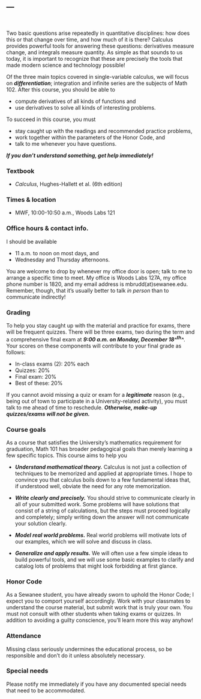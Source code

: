 ---
---

<br>

Two basic questions arise repeatedly in quantitative disciplines: how does 
this or that change over time, and how much of it is there? Calculus provides 
powerful tools for answering these questions: derivatives measure change, and 
integrals measure quantity.  As simple as that sounds to us today, it is important 
to recognize that these are precisely the tools that made modern science and 
technology possible!

Of the three main topics covered in single-variable calculus, we will focus on 
***differentiation***; integration and infinite series are the subjects of Math 102.  After 
this course, you should be able to 

- compute derivatives of all kinds of functions and
- use derivatives to solve all kinds of interesting problems. 

To succeed in this course, you must

-   stay caught up with the readings and recommended practice problems,
-   work together within the parameters of the Honor Code, and
-   talk to me whenever you have questions.

_**If you don't understand something, get help immediately!**_

### Textbook 

-   _Calculus_, Hughes-Hallett et al. (6th edition)

### Times & location

-   MWF, 10:00-10:50 a.m., Woods Labs 121

### Office hours & contact info.

I should be available

- 11 a.m. to noon on most days, and 
- Wednesday and Thursday afternoons.

You are welcome to drop by whenever my office door is open; talk to me to arrange a specific 
time to meet. My office is Woods Labs 127A, my office phone number is 1820, and my email address 
is mbrudd(at)sewanee.edu. Remember, though, that it's usually better to talk _in person_
than to communicate indirectly!

### Grading

To help you stay caught up with the material and practice for exams,
there will be frequent quizzes. There will be three exams, two during
the term and a comprehensive final exam at _**9:00 a.m. on Monday, December 18^^th^^**_. 
Your scores on these components will contribute to your final grade as follows:

-   In-class exams (2): 20% each
-   Quizzes: 20%
-   Final exam: 20%
-   Best of these: 20%

If you cannot avoid missing a quiz or exam for a ***legitimate*** 
reason (e.g., being out of town to participate in a University-related activity), 
you must talk to me ahead of time to reschedule. 
***Otherwise, make-up quizzes/exams will not be given.***

### Course goals    

As a course that satisfies the University’s mathematics requirement for graduation, Math 101 
has broader pedagogical goals than merely learning a few specific topics.  This course aims 
to help you 

- ***Understand mathematical theory.***  Calculus is not just a collection of techniques to be 
memorized and applied at appropriate times.  I hope to convince you that calculus boils down to 
a few fundamental ideas that, if understood well, obviate the need for any rote memorization.  

- ***Write clearly and precisely.***  You should strive to communicate clearly in all of your 
submitted work.  Some problems will have solutions that consist of a string of calculations, but 
the steps must proceed logically and completely; simply writing down the answer will not
communicate your solution clearly.  

- ***Model real world problems.***  Real world problems will motivate lots of our examples, which 
we will solve and discuss in class. 

- ***Generalize and apply results.***  We will often use a few simple ideas to build powerful 
tools, and we will use some basic examples to clarify and catalog lots of problems that might look 
forbidding at first glance. 

### Honor Code

As a Sewanee student, you have already sworn to uphold the Honor Code; I
expect you to comport yourself accordingly. Work with your classmates to
understand the course material, but submit work that is truly your own.
You must not consult with other students when taking exams or quizzes.
In addition to avoiding a guilty conscience, you’ll learn more this way
anyhow!

### Attendance

Missing class seriously undermines the educational process, so be
responsible and don’t do it unless absolutely necessary.

### Special needs

Please notify me immediately if you have any documented special needs
that need to be accommodated.

